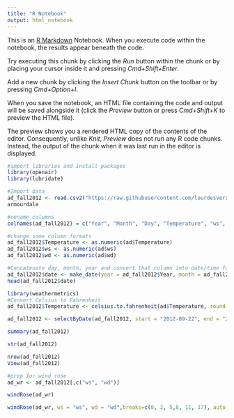 ```yaml
---
title: "R Notebook"
output: html_notebook
---
```


This is an [R Markdown](http://rmarkdown.rstudio.com) Notebook. When you execute code within the notebook, the results appear beneath the code. 

Try executing this chunk by clicking the *Run* button within the chunk or by placing your cursor inside it and pressing *Cmd+Shift+Enter*. 

Add a new chunk by clicking the *Insert Chunk* button on the toolbar or by pressing *Cmd+Option+I*.

When you save the notebook, an HTML file containing the code and output will be saved alongside it (click the *Preview* button or press *Cmd+Shift+K* to preview the HTML file). 

The preview shows you a rendered HTML copy of the contents of the editor. Consequently, unlike *Knit*, *Preview* does not run any R code chunks. Instead, the output of the chunk when it was last run in the editor is displayed.
```r
#import libraries and install packages
library(openair)
library(lubridate)
```

```r
#Import data
ad_fall2012 <- read.csv2("https://raw.githubusercontent.com/lourdesvera/Community_Air_Montoring/master/Wind_Analyses/Armourdale_10yrs.csv", header = TRUE, sep = ",", stringsAsFactors = FALSE )
armourdale
```

```r
#rename columns
colnames(ad_fall2012) = c("Year", "Month", "Day", "Temperature", "ws", "wd")
```

```r
#change some column formats
ad_fall2012$Temperature <- as.numeric(ad$Temperature)
ad_fall2012$ws <- as.numeric(ad$ws)
ad_fall2012$wd <- as.numeric(ad$wd)
```

```r
#Concatenate day, month, year and convert that column into date/time format
ad_fall2012$date <- make_date(year = ad_fall2012$Year, month = ad_fall2012$Month , day = ad_fall2012$Day)
head(ad_fall2012$date)
```

```r
library(weathermetrics)
#Convert Celsius to Fahrenheit
ad_fall2012$Temperature <- celsius.to.fahrenheit(ad$Temperature, round = 2)
```

```r
ad_fall2012 <- selectByDate(ad_fall2012, start = "2012-09-22", end = "2012-12-20")
```


```r
summary(ad_fall2012)
```

```r
str(ad_fall2012)
```

```r
nrow(ad_fall2012)
View(ad_fall2012)
```

```r
#prep for wind rose
ad_wr <- ad_fall2012[,c("ws", "wd")]
```

```r
windRose(ad_wr)
```

```r
windRose(ad_wr, ws = "ws", wd = "wd",breaks=c(0, 2, 5,8, 11, 17), auto.text=FALSE, paddle=FALSE, annotate=FALSE, grid.line=5, key = list(labels = c(">0-2", ">2-5", ">5-8", ">8-11", ">11-17")), key.footer = "Fall 2012 Wind Speed Plot in Armourdale, KS (m/s)", key.position = "bottom",par.settings=list(axis.line=list(col="lightgray")), col = c("#4f4f4f", "#0a7cb9", "#f9be00", "#ff7f2f", "#d7153a"))
```